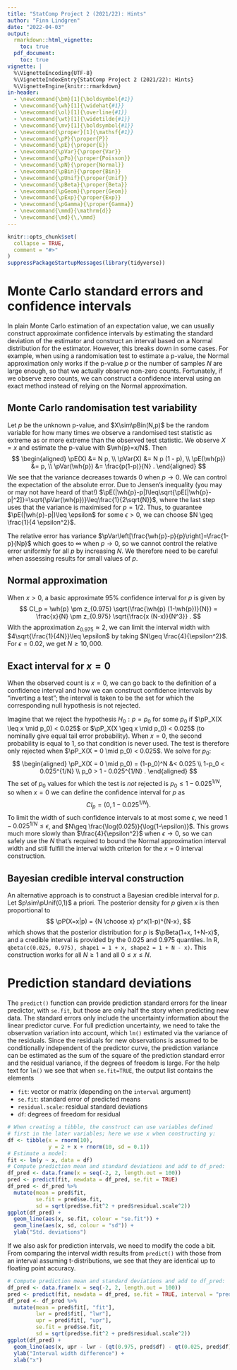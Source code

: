 ```yaml
---
title: "StatComp Project 2 (2021/22): Hints"
author: "Finn Lindgren"
date: "2022-04-03"
output:
  rmarkdown::html_vignette:
    toc: true
  pdf_document:
    toc: true
vignette: |
  %\VignetteEncoding{UTF-8}
  %\VignetteIndexEntry{StatComp Project 2 (2021/22): Hints}
  %\VignetteEngine{knitr::rmarkdown}
in-header:
  - \newcommand{\bm}[1]{\boldsymbol{#1}}
  - \newcommand{\wh}[1]{\widehat{#1}}
  - \newcommand{\ol}[1]{\overline{#1}}
  - \newcommand{\wt}[1]{\widetilde{#1}}
  - \newcommand{\mv}[1]{\boldsymbol{#1}}
  - \newcommand{\proper}[1]{\mathsf{#1}}
  - \newcommand{\pP}{\proper{P}}
  - \newcommand{\pE}{\proper{E}}
  - \newcommand{\pVar}{\proper{Var}}
  - \newcommand{\pPo}{\proper{Poisson}}
  - \newcommand{\pN}{\proper{Normal}}
  - \newcommand{\pBin}{\proper{Bin}}
  - \newcommand{\pUnif}{\proper{Unif}}
  - \newcommand{\pBeta}{\proper{Beta}}
  - \newcommand{\pGeom}{\proper{Geom}}
  - \newcommand{\pExp}{\proper{Exp}}
  - \newcommand{\pGamma}{\proper{Gamma}}
  - \newcommand{\mmd}{\mathrm{d}}
  - \newcommand{\md}{\,\mmd}
---
```


```r
knitr::opts_chunk$set(
  collapse = TRUE,
  comment = "#>"
)
suppressPackageStartupMessages(library(tidyverse))
```

# Monte Carlo standard errors and confidence intervals

In plain Monte Carlo estimation of an expectation value, we can usually construct
approximate confidence intervals by estimating the standard deviation of the estimator
and construct an interval based on a Normal distribution for the estimator.
However, this breaks down in some cases. For example, when using a randomisation
test to estimate a p-value, the Normal approximation only works if the p-value
$p$ or the number of samples $N$ are large enough, so that we actually observe
non-zero counts.  Fortunately, if we observe zero counts, we can construct a
confidence interval using an exact method instead of relying on the Normal approximation.

## Monte Carlo randomisation test variability

Let $p$ be the unknown p-value, and $X\sim\pBin(N,p)$ be the random variable for
how many times we observe a randomised test statistic as extreme as or more
extreme than the observed test statistic.  We observe $X=x$ and estimate the p-value with
$\wh{p}=x/N$. Then
$$
\begin{aligned}
\pE(X) &= N p, \\
\pVar(X) &= N p (1 - p), \\
\pE(\wh{p}) &= p, \\
\pVar(\wh{p}) &= \frac{p(1-p)}{N} .
\end{aligned}
$$
We see that the variance decreases towards $0$ when $p\rightarrow 0$.  We can control the
expectation of the absolute error. Due to Jensen's inequality (you may or may not have heard of that!) $\pE(|\wh{p}-p|)\leq\sqrt{\pE[|\wh{p}-p|^2]}=\sqrt{\pVar(\wh{p})}\leq\frac{1}{2\sqrt{N}}$, where the last step
uses that the variance is maximised for $p=1/2$. Thus, to guarantee $\pE(|\wh{p}-p|)\leq \epsilon$ for some $\epsilon>0$, we can choose $N \geq \frac{1}{4 \epsilon^2}$.

The relative error has variance $\pVar\left[\frac{\wh{p}-p}{p}\right]=\frac{1-p}{Np}$ which
goes to $\infty$ when $p\rightarrow 0$, so we cannot control the relative error
uniformly for all $p$ by increasing $N$.  We therefore need to be careful when
assessing results for small values of $p$.

## Normal approximation

When $x>0$, a basic approximate 95% confidence interval for $p$ is given by
$$
CI_p = \wh{p} \pm z_{0.975} \sqrt{\frac{\wh{p} (1-\wh{p})}{N}}
= \frac{x}{N} \pm z_{0.975} \sqrt{\frac{x (N-x)}{N^3}} .
$$
With the approximation $z_{0.975}\approx 2$, we can limit the interval
width with $4\sqrt{\frac{1}{4N}}\leq \epsilon$ by taking $N\geq \frac{4}{\epsilon^2}$.
For $\epsilon=0.02$, we get $N\geq 10,000$.

## Exact interval for $x=0$

When the observed count is $x=0$, we can go back to the definition of a confidence interval
and how we can construct confidence intervals by "inverting a test"; the interval
is taken to be the set for which the corresponding null hypothesis is not rejected.

Imagine that we reject the hypothesis $H_0:p=p_0$ for some $p_0$ if
$\pP_X(X \leq x \mid p_0) < 0.025$ or $\pP_X(X \geq x \mid p_0) < 0.025$ (to
nominally give equal tail error probability).
When $x=0$, the second probability is equal to $1$, so
that condition is never used.  The test is therefore only rejected when
$\pP_X(X = 0 \mid p_0) < 0.025$.  We solve for $p_0$:
$$
\begin{aligned}
\pP_X(X = 0 \mid p_0) = (1-p_0)^N &< 0.025 \\
1-p_0 < 0.025^{1/N} \\
p_0 > 1 - 0.025^{1/N} .
\end{aligned}
$$
The set of $p_0$ values for which the test is _not_ rejected is
$p_0 \leq 1-0.025^{1/N}$, so when $x=0$ we can define the confidence interval
for $p$ as
$$
CI_p = (0, 1-0.025^{1/N}) .
$$
To limit the width of such confidence intervals to at most some $\epsilon$, we
need $1-0.025^{1/N}\leq \epsilon$, and $N\geq \frac{\log(0.025)}{\log(1-\epsilon)}$.
This grows much more slowly than $\frac{4}{\epsilon^2}$ when $\epsilon\rightarrow 0$,
so we can safely use the
$N$ that's required to bound the Normal approximation interval width and still
fulfill the interval width criterion for the $x=0$ interval construction.


## Bayesian credible interval construction

An alternative approach is to construct a Bayesian credible interval for $p$.
Let $p\sim\pUnif(0,1)$ a priori. The posterior density for $p$ given $x$ is
then proportional to
$$
\pP(X=x|p) = {N \choose x} p^x(1-p)^{N-x},
$$
which shows that the posterior distribution for $p$ is $\pBeta(1+x, 1+N-x)$, and
a credible interval is provided by the $0.025$ and $0.975$ quantiles. In R,
`qbeta(c(0.025, 0.975), shape1 = 1 + x, shape2 = 1 + N - x)`.
This construction works for all $N\geq 1$ and all $0\leq x \leq N$.


# Prediction standard deviations

The `predict()` function can provide prediction standard errors for the linear predictor,
with `se.fit`, but those are only half the story when predicting new data.
The standard errors only include the uncertainty information about the linear
predictor curve. For full prediction uncertainty,
we need to take the observation variation into account, which `lm()` estimated
via the variance of the residuals. Since the residuals for new observations is assumed to be conditionally independent of the predictor curve, the prediction variance
can be estimated as the
sum of the square of the prediction standard error and the residual variance,
if the degrees of freedom is large.
For the help text for `lm()` we see that when `se.fit=TRUE`, the output list
contains the elements

* `fit`: vector or matrix (depending on the `interval` argument)
* `se.fit`: standard error of predicted means
* `residual.scale`: residual standard deviations
* `df`: degrees of freedom for residual


```r
# When creating a tibble, the construct can use variables defined
# first in the later variables; here we use x when constructing y:
df <- tibble(x = rnorm(10),
             y = 2 + x + rnorm(10, sd = 0.1))
# Estimate a model:
fit <- lm(y ~ x, data = df)
# Compute prediction mean and standard deviations and add to df_pred:
df_pred <- data.frame(x = seq(-2, 2, length.out = 100))
pred <- predict(fit, newdata = df_pred, se.fit = TRUE)
df_pred <- df_pred %>%
  mutate(mean = pred$fit,
         se.fit = pred$se.fit,
         sd = sqrt(pred$se.fit^2 + pred$residual.scale^2))
ggplot(df_pred) +
  geom_line(aes(x, se.fit, colour = "se.fit")) +
  geom_line(aes(x, sd, colour = "sd")) +
  ylab("Std. deviations")
```

If we also ask for prediction intervals, we need to modify the code a bit.
From comparing the interval width results from `predict()` with those from an interval
assuming t-distributions, we see that they are identical up to floating point accuracy.

```r
# Compute prediction mean and standard deviations and add to df_pred:
df_pred <- data.frame(x = seq(-2, 2, length.out = 100))
pred <- predict(fit, newdata = df_pred, se.fit = TRUE, interval = "prediction")
df_pred <- df_pred %>%
  mutate(mean = pred$fit[, "fit"],
         lwr = pred$fit[, "lwr"],
         upr = pred$fit[, "upr"],
         se.fit = pred$se.fit,
         sd = sqrt(pred$se.fit^2 + pred$residual.scale^2))
ggplot(df_pred) +
  geom_line(aes(x, upr - lwr - (qt(0.975, pred$df) - qt(0.025, pred$df)) * sd)) +
  ylab("Interval width difference") +
  xlab("x")
```
